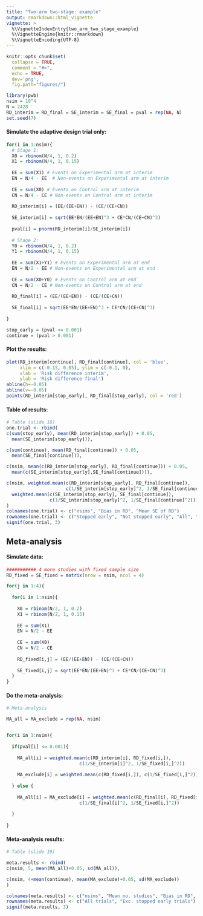 ```yaml
---
title: "Two-arm two-stage: example"
output: rmarkdown::html_vignette
vignette: >
  %\VignetteIndexEntry{two_arm_two_stage_example}
  %\VignetteEngine{knitr::rmarkdown}
  %\VignetteEncoding{UTF-8}
---
```


```r
knitr::opts_chunk$set(
  collapse = TRUE,
  comment = "#>",
  echo = TRUE,
  dev='png',
  fig.path="figures/")
```

```r
library(pwb)
nsim = 10^4
N = 2428
RD_interim = RD_final = SE_interim = SE_final = pval = rep(NA, N)
set.seed(7)
```



#### Simulate the adaptive design trial only:

```r

for(i in 1:nsim){
  # Stage 1:
  X0 = rbinom(N/4, 1, 0.2)
  X1 = rbinom(N/4, 1, 0.15)
  
  EE = sum(X1) # Events on Experimental arm at interim
  EN = N/4 - EE  # Non-events on Experimental arm at interim
  
  CE = sum(X0) # Events on Control arm at interim
  CN = N/4 - CE # Non-events on Control arm at interim
  
  RD_interim[i] = (EE/(EE+EN)) - (CE/(CE+CN))
  
  SE_interim[i] = sqrt(EE*EN/(EE+EN)^3 + CE*CN/(CE+CN)^3)
  
  pval[i] = pnorm(RD_interim[i]/SE_interim[i])
  
  # Stage 2:
  Y0 = rbinom(N/4, 1, 0.2)
  Y1 = rbinom(N/4, 1, 0.15)
  
  EE = sum(X1+Y1) # Events on Experimental arm at end
  EN = N/2 - EE # Non-events on Experimental arm at end
  
  CE = sum(X0+Y0) # Events on Control arm at end
  CN = N/2 - CE # Non-events on Control arm at end
  
  RD_final[i] = (EE/(EE+EN)) - (CE/(CE+CN))
  
  SE_final[i] = sqrt(EE*EN/(EE+EN)^3 + CE*CN/(CE+CN)^3)
  
}

stop_early = (pval <= 0.001)
continue = (pval > 0.001) 
```

#### Plot the results:
```r
plot(RD_interim[continue], RD_final[continue], col = 'blue',
     xlim = c(-0.15, 0.05), ylim = c(-0.1, 0),
     xlab = 'Risk difference interim',
     ylab = 'Risk difference final')
abline(h=-0.05)
abline(v=-0.05)
points(RD_interim[stop_early], RD_final[stop_early], col = 'red')
```


#### Table of results:
```r
# Table (slide 18)
one.trial <- rbind(
c(sum(stop_early), mean(RD_interim[stop_early]) + 0.05,
  mean(SE_interim[stop_early])),

c(sum(continue), mean(RD_final[continue]) + 0.05,
  mean(SE_final[continue])),

c(nsim, mean(c(RD_interim[stop_early], RD_final[continue])) + 0.05,
  mean(c(SE_interim[stop_early],SE_final[continue]))),

c(nsim, weighted.mean(c(RD_interim[stop_early], RD_final[continue]),
                      c(1/SE_interim[stop_early]^2, 1/SE_final[continue]^2)) + 0.05,
  weighted.mean(c(SE_interim[stop_early], SE_final[continue]),
                c(1/SE_interim[stop_early]^2, 1/SE_final[continue]^2)))
)
colnames(one.trial) <- c("nsims", "Bias in RD", "Mean SE of RD")
rownames(one.trial) <- c("Stopped early", "Not stopped early", "All", "All, precision weighted")
signif(one.trial, 3)

```


## Meta-analysis

#### Simulate data:
```r
########### 4 more studies with fixed sample size
RD_fixed = SE_fixed = matrix(nrow = nsim, ncol = 4)

for(j in 1:4){
  
  for(i in 1:nsim){
    
    X0 = rbinom(N/2, 1, 0.2)
    X1 = rbinom(N/2, 1, 0.15)
    
    EE = sum(X1)
    EN = N/2 - EE
    
    CE = sum(X0)
    CN = N/2 - CE
    
    RD_fixed[i,j] = (EE/(EE+EN)) - (CE/(CE+CN))
    
    SE_fixed[i,j] = sqrt(EE*EN/(EE+EN)^3 + CE*CN/(CE+CN)^3)
  }
}
```


#### Do the meta-analysis:

```r
# Meta-analysis

MA_all = MA_exclude = rep(NA, nsim)


for(i in 1:nsim){
  
  if(pval[i] <= 0.001){
    
    MA_all[i] = weighted.mean(c(RD_interim[i], RD_fixed[i,]),
                           c(1/SE_interim[i]^2, 1/SE_fixed[i,]^2))
    
    MA_exclude[i] = weighted.mean(c(RD_fixed[i,]), c(1/SE_fixed[i,]^2))
    
  } else {
    
    MA_all[i] = MA_exclude[i] = weighted.mean(c(RD_final[i], RD_fixed[i,]),
                           c(1/SE_final[i]^2, 1/SE_fixed[i,]^2))
    
  }
  
}

```

#### Meta-analysis results:

```r
# Table (slide 19)

meta.results <- rbind(
c(nsim, 5, mean(MA_all)+0.05, sd(MA_all)),

c(nsim, 4+mean(continue), mean(MA_exclude)+0.05, sd(MA_exclude))
)

colnames(meta.results) <- c("nsims", "Mean no. studies", "Bias in RD", "Mean SE of RD")
rownames(meta.results) <- c("All trials", "Exc. stopped early trials")
signif(meta.results, 3)
```


